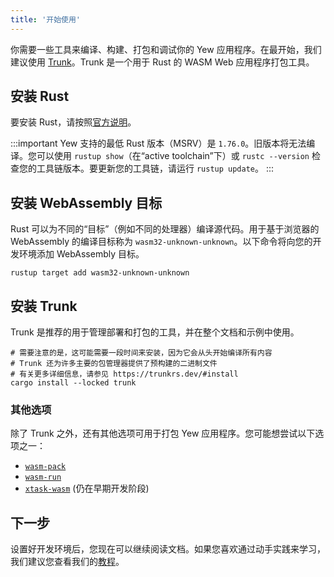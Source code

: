 ```yaml
---
title: '开始使用'
---
```


你需要一些工具来编译、构建、打包和调试你的 Yew 应用程序。在最开始，我们建议使用 [Trunk](https://trunkrs.dev/)。Trunk 是一个用于 Rust 的 WASM Web 应用程序打包工具。

## 安装 Rust

要安装 Rust，请按照[官方说明](https://www.rust-lang.org/tools/install)。

:::important
Yew 支持的最低 Rust 版本（MSRV）是 `1.76.0`。旧版本将无法编译。您可以使用 `rustup show`（在“active toolchain”下）或 `rustc --version` 检查您的工具链版本。要更新您的工具链，请运行 `rustup update`。
:::

## 安装 WebAssembly 目标

Rust 可以为不同的“目标”（例如不同的处理器）编译源代码。用于基于浏览器的 WebAssembly 的编译目标称为 `wasm32-unknown-unknown`。以下命令将向您的开发环境添加 WebAssembly 目标。

```shell
rustup target add wasm32-unknown-unknown
```

## 安装 Trunk

Trunk 是推荐的用于管理部署和打包的工具，并在整个文档和示例中使用。

```shell
# 需要注意的是，这可能需要一段时间来安装，因为它会从头开始编译所有内容
# Trunk 还为许多主要的包管理器提供了预构建的二进制文件
# 有关更多详细信息，请参见 https://trunkrs.dev/#install
cargo install --locked trunk
```

### 其他选项

除了 Trunk 之外，还有其他选项可用于打包 Yew 应用程序。您可能想尝试以下选项之一：

- [`wasm-pack`](https://rustwasm.github.io/wasm-pack/)
- [`wasm-run`](https://github.com/IMI-eRnD-Be/wasm-run)
- [`xtask-wasm`](https://github.com/rustminded/xtask-wasm/) (仍在早期开发阶段)

## 下一步

设置好开发环境后，您现在可以继续阅读文档。如果您喜欢通过动手实践来学习，我们建议您查看我们的[教程](../tutorial)。
